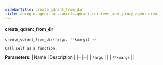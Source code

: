 ```yaml
---
sidebarTitle: create_qdrant_from_dir
title: autogen.agentchat.contrib.qdrant_retrieve_user_proxy_agent.create_qdrant_from_dir
---
```


<code class="doc-symbol doc-symbol-heading doc-symbol-function"></code>
#### create_qdrant_from_dir

```python
create_qdrant_from_dir(*args, **kwargs) -> 
```

    Call self as a function.

<b>Parameters:</b>
| Name | Description |
|--|--|
| `*args` |  |
| `**kwargs` |  |

<br />